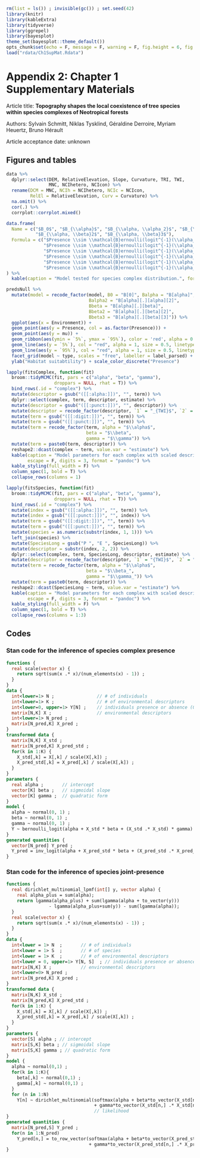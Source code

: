 ```r
rm(list = ls()) ; invisible(gc()) ; set.seed(42)
library(knitr)
library(kableExtra)
library(tidyverse)
library(ggrepel)
library(bayesplot)
theme_set(bayesplot::theme_default())
opts_chunk$set(echo = F, message = F, warning = F, fig.height = 6, fig.width = 6, cache = T)
load("rdata/Ch1SupMat.Rdata") 
```

# Appendix 2: Chapter 1 Supplementary Materials

Article title: **Topography shapes the local coexistence of tree species within species complexes of Neotropical forests**

Authors: Sylvain Schmitt, Niklas Tysklind, Géraldine Derroire, Myriam Heuertz, Bruno Hérault

Article acceptance date: unknown

\newpage

## Figures and tables

```r
data %>% 
  dplyr::select(DEM, RelativeElevation, Slope, Curvature, TRI, TWI,
                MNC, NCIhetero, NCIcon) %>% 
  rename(DCM = MNC, NCIh = NCIhetero, NCIc = NCIcon, 
         RelEl = RelativeElevation, Curv = Curvature) %>% 
  na.omit() %>% 
  cor(.) %>% 
  corrplot::corrplot.mixed()
```

\newpage

```r
data.frame(
  Name = c("$B_0$", "$B_{\\alpha}$", "$B_{\\alpha, \\alpha_2}$", "$B_{\\alpha, \\beta}$",
           "$B_{\\alpha, \\beta}2$", "$B_{\\alpha, \\beta}3$"),
  Formula = c("$Presence \\sim \\mathcal{B}ernoulli(logit^{-1}(\\alpha_0))$",
              "$Presence \\sim \\mathcal{B}ernoulli(logit^{-1}(\\alpha_0+\\alpha*Environment))$",
              "$Presence \\sim \\mathcal{B}ernoulli(logit^{-1}(\\alpha_0+\\alpha*Environment+\\alpha_2*Environment^2))$",
              "$Presence \\sim \\mathcal{B}ernoulli(logit^{-1}(\\alpha_0+\\alpha*Environment+Environment^{\\beta}))$",
              "$Presence \\sim \\mathcal{B}ernoulli(logit^{-1}(\\alpha_0+\\alpha*(Environment+Environment^{\\beta})))$",
              "$Presence \\sim \\mathcal{B}ernoulli(logit^{-1}(\\alpha_0+Environment^{\\alpha}+Environment^{\\beta}))$")  
) %>% 
  kable(caption = "Model tested for species complex distribution.", format = "pandoc", escape = F, booktabs = T)
```

```r
predsNull %>% 
  mutate(model = recode_factor(model, B0 = "B[0]", Balpha = "B[alpha]",
                               Balpha2 = "B[alpha][.][alpha][2]",
                               Bbeta = "B[alpha][.][beta]",
                               Bbeta2 = "B[alpha][.][beta][2]",
                               Bbeta3 = "B[alpha][.][beta][3]")) %>% 
  ggplot(aes(x = Environment)) +
  geom_point(aes(y = Presence, col = as.factor(Presence))) +
  geom_point(aes(y = mu)) +
  geom_ribbon(aes(ymin = `5%`, ymax = `95%`), color = 'red', alpha = 0.2) +
  geom_line(aes(y = `5%`), col = "red", alpha = 1, size = 0.5, linetype = "dashed") +
  geom_line(aes(y = `95%`), col = "red", alpha = 1, size = 0.5, linetype = "dashed") +
  facet_grid(model ~ type, scales = "free", labeller = label_parsed) +
  ylab("Habitat suitabtility") + scale_color_discrete("Presence")
```

```r
lapply(fitsComplex, function(fit)
  broom::tidyMCMC(fit, pars = c("alpha", "beta", "gamma"), 
                  droppars = NULL, rhat = T)) %>%
  bind_rows(.id = "complex") %>% 
  mutate(descriptor = gsub("([[:alpha:]])", "", term)) %>% 
  dplyr::select(complex, term, descriptor, estimate) %>% 
  mutate(descriptor = gsub("([[:punct:]])", "", descriptor)) %>% 
  mutate(descriptor = recode_factor(descriptor, `1` = "_{TWI}$", `2` = "_{NCI}$")) %>%
  mutate(term = gsub("([[:digit:]])", "", term)) %>% 
  mutate(term = gsub("([[:punct:]])", "", term)) %>% 
  mutate(term = recode_factor(term, alpha = "$\\alpha$", 
                              beta = "$\\beta", 
                              gamma = "$\\gamma")) %>% 
  mutate(term = paste0(term, descriptor)) %>% 
  reshape2::dcast(complex ~ term, value.var = "estimate") %>% 
  kable(caption = "Model parameters for each complex with scaled descriptors.",
        escape = F, digits = 3, format = "pandoc") %>% 
  kable_styling(full_width = F) %>% 
  column_spec(1, bold = T) %>%
  collapse_rows(columns = 1)  
```

```r
lapply(fitsSpecies, function(fit)
  broom::tidyMCMC(fit, pars = c("alpha", "beta", "gamma"), 
                  droppars = NULL, rhat = T)) %>%
  bind_rows(.id = "complex") %>% 
  mutate(index = gsub("([[:alpha:]])", "", term)) %>% 
  mutate(index = gsub("([[:punct:]])", "", index)) %>% 
  mutate(term = gsub("([[:digit:]])", "", term)) %>% 
  mutate(term = gsub("([[:punct:]])", "", term)) %>% 
  mutate(species = as.numeric(substr(index, 1, 1))) %>% 
  left_join(species) %>% 
  mutate(SpeciesLong = gsub("P ", "E ", SpeciesLong)) %>% 
  mutate(descriptor = substr(index, 2, 2)) %>% 
  dplyr::select(complex, term, SpeciesLong, descriptor, estimate) %>% 
  mutate(descriptor = recode_factor(descriptor, `1` = "{TWI}$", `2` = "{NCI}$")) %>% 
  mutate(term = recode_factor(term, alpha = "$\\alpha$", 
                              beta = "$\\beta_", 
                              gamma = "$\\gamma_")) %>% 
  mutate(term = paste0(term, descriptor)) %>% 
  reshape2::dcast(SpeciesLong ~ term, value.var = "estimate") %>%
  kable(caption = "Model parameters for each complex with scaled descriptors.",
        escape = F, digits = 3, format = "pandoc") %>% 
  kable_styling(full_width = F) %>% 
  column_spec(1, bold = T) %>%
  collapse_rows(columns = 1:3)
```

## Codes

### Stan code for the inference of species complex presence {#A2singlemodel}

```stan
functions {
  real scale(vector x) {
    return sqrt(sum(x .* x)/(num_elements(x) - 1)) ;
  }
}
data {
  int<lower=1> N ;                // # of individuals
  int<lower=1> K ;                // # of environmental descriptors
  int<lower=0, upper=1> Y[N] ;    // individuals presence or absence (0-1)
  matrix[N,K] X ;                 // environmental descriptors
  int<lower=1> N_pred ;
  matrix[N_pred,K] X_pred ;            
}
transformed data {
  matrix[N,K] X_std ;
  matrix[N_pred,K] X_pred_std ;
  for(k in 1:K) {
    X_std[,k] = X[,k] / scale(X[,k]) ;  
    X_pred_std[,k] = X_pred[,k] / scale(X[,k]) ;  
  }
}
parameters {
  real alpha ;       // intercept
  vector[K] beta ;   // sigmoidal slope
  vector[K] gamma ;  // quadratic form
}
model {
  alpha ~ normal(0, 1) ;
  beta ~ normal(0, 1) ;
  gamma ~ normal(0, 1) ;
  Y ~ bernoulli_logit(alpha + X_std * beta + (X_std .* X_std) * gamma) ;
}
generated quantities {
  vector[N_pred] Y_pred ;
  Y_pred = inv_logit(alpha + X_pred_std * beta + (X_pred_std .* X_pred_std) * gamma) ;
}
```

### Stan code for the inference of species joint-presence {#A2jointmodel}

```stan
functions {
  real dirichlet_multinomial_lpmf(int[] y, vector alpha) {
    real alpha_plus = sum(alpha);
    return lgamma(alpha_plus) + sum(lgamma(alpha + to_vector(y)))
                - lgamma(alpha_plus+sum(y)) - sum(lgamma(alpha));
  }
  real scale(vector x) {
    return sqrt(sum(x .* x)/(num_elements(x) - 1)) ;
  }
}
data {
  int<lower = 1> N  ;       // # of individuals
  int<lower = 1> S  ;       // # of species
  int<lower = 1> K  ;       // # of environmental descriptors
  int<lower = 0, upper=1> Y[N, S]  ; // individuals presence or absence for each species
  matrix[N,K] X ;           // environmental descriptors
  int<lower=0> N_pred ;
  matrix[N_pred,K] X_pred ;
}
transformed data {
  matrix[N,K] X_std ;
  matrix[N_pred,K] X_pred_std ;
  for(k in 1:K) {
    X_std[,k] = X[,k] / scale(X[,k]) ;  
    X_pred_std[,k] = X_pred[,k] / scale(X[,k]) ;  
  }
}
parameters {
  vector[S] alpha ; // intercept
  matrix[S,K] beta ; // sigmoidal slope
  matrix[S,K] gamma ; // quadratic form
}
model {
  alpha ~ normal(0,1) ;  
  for(k in 1:K){
    beta[,k] ~ normal(0,1) ;
    gamma[,k] ~ normal(0,1) ;
  }
  for (n in 1:N)
    Y[n] ~ dirichlet_multinomial(softmax(alpha + beta*to_vector(X_std[n,]) 
                                 + gamma*to_vector(X_std[n,] .* X_std[n,])))  ; 
                                 // likelihood
}
generated quantities {
  matrix[N_pred,S] Y_pred ;
  for(n in 1:N_pred)
    Y_pred[n,] = to_row_vector(softmax(alpha + beta*to_vector(X_pred_std[n,]) 
                               + gamma*to_vector(X_pred_std[n,] .* X_pred_std[n,]))) ;
}
```

